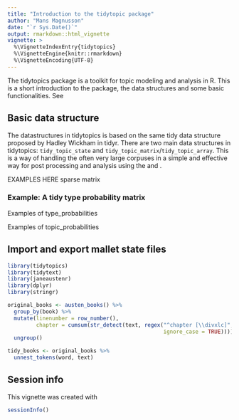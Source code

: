 ```yaml
---
title: "Introduction to the tidytopic package"
author: "Mans Magnusson"
date: "`r Sys.Date()`"
output: rmarkdown::html_vignette
vignette: >
  %\VignetteIndexEntry{tidytopics}
  %\VignetteEngine{knitr::rmarkdown}
  %\VignetteEncoding{UTF-8}
---
```


The tidytopics package is a toolkit for topic modeling and analysis in R. This is a short introduction to the package, the data structures and some basic functionalities. See 

## Basic data structure

The datastructures in tidytopics is based on the same tidy data structure proposed by Hadley Wickham in tidyr. There are two main data structures in tidytopics: `tidy_topic_state` and `tidy_topic_matrix`/`tidy_topic_array`. This is a way of handling the often very large corpuses in a simple and effective way for post processing and analysis using the \code{tidytext} and \code{dplyr}.

EXAMPLES HERE sparse matrix 


### Example: A tidy type probability matrix

Examples of type_probabilities

Examples of topic_probabilities


## Import and export mallet state files

```r
library(tidytopics)
library(tidytext)
library(janeaustenr)
library(dplyr)
library(stringr)

original_books <- austen_books() %>%
  group_by(book) %>%
  mutate(linenumber = row_number(),
         chapter = cumsum(str_detect(text, regex("^chapter [\\divxlc]",
                                                 ignore_case = TRUE)))) %>%
  ungroup()

tidy_books <- original_books %>%
  unnest_tokens(word, text)

```


## Session info

This vignette was created with

```r
sessionInfo()
```
